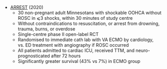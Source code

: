 * [ARREST](https://www.thelancet.com/journals/lancet/article/PIIS0140-6736(20)32338-2/fulltext) (2020)
	* 30 non-pregnant adult Minnesotans with shockable OOHCA without ROSC in ⩽3 shocks, within 30 minutes of study centre
	* Without contraindications to resuscitation, or arrest from drowning, trauma, burns, or overdose
	* Single-centre phase II open-label RCT
	* Randomised to immediate cath lab with VA ECMO by cardiology, vs. ED treatment with angiography if ROSC occurred
	* All patients admitted to cardiac ICU, received TTM, and neuro-prognosticated after 72 hours
	* Significantly greater survival (43% vs 7%) in ECMO group
